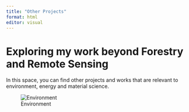 ```yaml
---
title: "Other Projects"
format: html
editor: visual
---
```


# Exploring my work beyond Forestry and Remote Sensing

In this space, you can find other projects and works that are relevant to environment, energy and material science.


![Environment](images/environment_energy.png)

